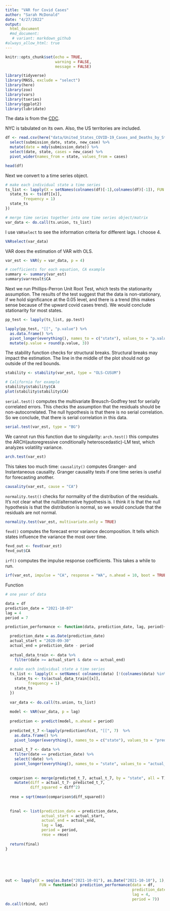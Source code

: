 ```yaml
---
title: "VAR for Covid Cases"
author: "Sarah McDonald"
date: "4/27/2022"
output: 
  html_document
  #md_document:
   # variant: markdown_github
#always_allow_html: true
---
```


```r
knitr::opts_chunk$set(echo = TRUE, 
                      warning = FALSE, 
                      message = FALSE)
```


```r
library(tidyverse)
library(MASS, exclude = "select")
library(here)
library(zoo)
library(vars)
library(tseries)
library(ggplot2)
library(lubridate)
```






The data is from the [CDC](https://data.cdc.gov/Case-Surveillance/United-States-COVID-19-Cases-and-Deaths-by-State-o/9mfq-cb36/data).

NYC is tabulated on its own. Also, the US territories are included.

```r
df <- read.csv(here("data/United_States_COVID-19_Cases_and_Deaths_by_State_over_Time.csv")) %>%
  select(submission_date, state, new_case) %>%
  mutate(date = mdy(submission_date)) %>%
  select(date, state, cases = new_case) %>%
  pivot_wider(names_from = state, values_from = cases) 

head(df) 
```


Next we convert to a time series object.

```r
# make each individual state a time series
ts_list <- lapply(X = setNames(colnames(df)[-1],colnames(df)[-1]), FUN =  function(x) {
  state_ts <- ts(df[[x]],
        frequency = 1)
  state_ts
})

# merge time series together into one time series object/matrix
var_data <- do.call(ts.union, ts_list)
```


I use `VARselect` to see the information criteria for different lags. I choose 4.

```r
VARselect(var_data)
```

VAR does the estimation of VAR with OLS. 

```r
var_est <- VAR(y = var_data, p = 4)

# coefficients for each equation, CA example
summary <- summary(var_est)
summary$varresult$CA
```


Next we run Phillips-Perron Unit Root Test, which tests the stationarity assumption.
The results of the test suggest that the data is non-stationary, if we hold significance at the 0.05 level, and there is a trend (this makes sense because of the upward covid cases trend). We would conclude stationarity for most states.

```r
pp_test <- lapply(ts_list, pp.test)

lapply(pp_test, "[[", "p.value") %>%
  as.data.frame() %>%
  pivot_longer(everything(), names_to = c("state"), values_to = "p.value") %>%
  mutate(p.value = round(p.value, 3))
```

The stability function checks for structural breaks. Structural breaks may impact the estimation. The line in the middle of the plot should not go outside of the red bounds.

```r
stability <- stability(var_est, type = "OLS-CUSUM")

# California for example
stability$stability$CA
plot(stability$stability$CA)
```

`serial.test()` computes the multivariate Breusch-Godfrey test for serially correlated errors. This checks the assumption that the residuals should be non-autocorrelated. The null hypothesis is that there is no serial correlation. So we conclude, that there is serial correlation in this data.

```r
serial.test(var_est, type = "BG")
```


We cannot run this function due to singularity: `arch.test()` this computes the ARCH(autoregressive conditionally heteroscedastic)-LM test, which analyzes volatility variance.

```r
arch.test(var_est)
```


This takes too much time: `causality()` computes Granger- and Instantaneous causality. Granger causality tests if one time series is useful for forecasting another. 

```r
causality(var_est, cause = "CA")
```


`normality.test()` checks for normality of the distribution of the residuals. It's not clear what the null/alternative hypothesis is. I think it is that the null hypothesis is that the distribution is normal, so we would conclude that the residuals are not normal.

```r
normality.test(var_est, multivariate.only = TRUE)
```



`fevd()` computes the forecast error variance decomposition. It tells which states influence the variance the most over time.

```r
fevd_out <- fevd(var_est)
fevd_out$CA
```


`irf()` computes the impulse response coefficients. This takes a while to run.

```r
irf(var_est, impulse = "CA", response = "WA", n.ahead = 10, boot = TRUE)
```

 Function
 
```r
# one year of data

data = df
prediction_date = "2021-10-07"
lag = 4
period = 7

prediction_performance <- function(data, prediction_date, lag, period){

  prediction_date = as.Date(prediction_date)
  actual_start = "2020-09-30"
  actual_end = prediction_date - period
  
  actual_data_train <- data %>%
    filter(date >= actual_start & date <= actual_end)
  
  # make each individual state a time series
  ts_list <- lapply(X = setNames( colnames(data) [!(colnames(data) %in% "date")],  colnames(data) [!(colnames(data) %in% "date")]), FUN =  function(x) {
    state_ts <- ts(actual_data_train[[x]], 
          frequency = 1)
    state_ts
  })
  
  var_data <- do.call(ts.union, ts_list)
  
  model <- VAR(var_data, p = lag)
  
  prediction <- predict(model, n.ahead = period)
  
  predicted_t_7 <-lapply(prediction$fcst, "[[", 7)  %>%
    as.data.frame() %>%
    pivot_longer(everything(), names_to = c("state"), values_to = "predicted_t_7")
  
  actual_t_7 <- data %>%
    filter(date == prediction_date) %>%
    select(!date) %>%
    pivot_longer(everything(), names_to = "state", values_to = "actual_t_7")
  
  
  comparison <- merge(predicted_t_7, actual_t_7, by = "state", all = T) %>%
    mutate(diff = actual_t_7- predicted_t_7, 
           diff_squared = diff^2)
  
  rmse = sqrt(mean(comparison$diff_squared))
  
  
  final <- list(prediction_date = prediction_date, 
                actual_start = actual_start, 
                actual_end = actual_end, 
                lag = lag, 
                period = period, 
                rmse = rmse)
  
  return(final)
}






out <- lapply(X = seq(as.Date("2021-10-01"), as.Date("2021-10-10"), 1), 
               FUN = function(x) prediction_performance(data = df, 
                                                        prediction_date = x, 
                                                        lag = 4, 
                                                        period = 7))
do.call(rbind, out)
```
 


